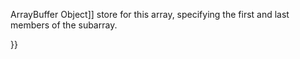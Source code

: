 {{Page_Title}}
{{Flags}}
{{Summary_Section|Gets a new Float32Array view of the [[javascript/ArrayBuffer{{!}}ArrayBuffer Object]] store for this array, specifying the first and last members of the subarray.

}}
{{JS_Syntax|Formats={{JS_Syntax_Format
|Format= var newFloat32Array = float32Array.subarray(begin, end);}}
|Values={{JS_Syntax_Parameter
|Name=newFloat32Array
|Required=
|Description=The subarray returned by this method.}}{{JS_Syntax_Parameter
|Name=begin
|Required=
|Description=The index of the beginning of the array.}}{{JS_Syntax_Parameter
|Name=end
|Required=
|Description=The index of the end of the array.}}
}}
{{Remarks_Section
|Remarks=If either begin or end is negative, it refers to an index from the end of the array, as opposed to from the beginning. If end is unspecified, the subarray contains all elements from begin to the end of the typed array. The range specified by the begin and end values is clamped to the valid index range for the current array. If the computed length of the new typed array would be negative, it is clamped to zero. The returned array is of the same type as the array on which this method is invoked.
}}
{{Examples_Section
|Not_required=No
|Examples={{Single_Example
|Language=JavaScript
|Description=The following example shows how to get a subarray three elements long, starting with the first element of the array.

|Code= var req = new XMLHttpRequest();
     req.open('GET', "http://www.example.com");
     req.responseType = "arraybuffer";
     req.send();
 
     req.onreadystatechange = function () {
         if (req.readyState === 4) {
             var buffer = req.response;
             var floatArr = new Float32Array(buffer.byteLength / 4);
             var subArr = floatArr.subarray(0, 2);
         }
     }
}}}}
{{Topics | JS Basic}}

{{External_Attribution
|Is_CC-BY-SA=No
|Sources=MSDN
|MDN_link=
|MSDN_link=http://msdn.microsoft.com/en-us/library/ie/yek4tbz0%28v=vs.94%29.aspx Windows Internet Explorer JavaScript reference
|HTML5Rocks_link=
}}
